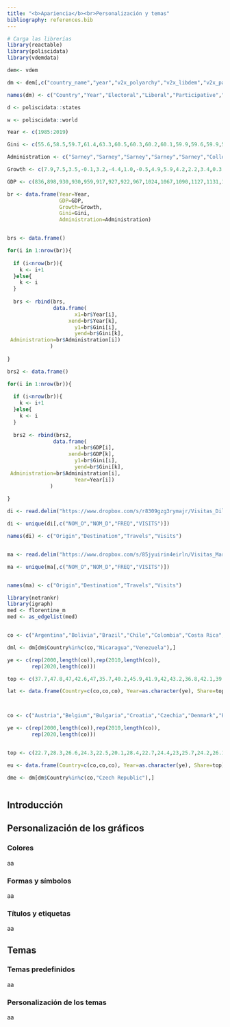 ```yaml
---
title: "<b>Apariencia</b><br>Personalización y temas"
bibliography: references.bib
---
```


```r

# Carga las librerías
library(reactable)
library(poliscidata)
library(vdemdata)

dem<- vdem

dm <- dem[,c("country_name","year","v2x_polyarchy","v2x_libdem","v2x_partipdem","v2x_delibdem","v2x_egaldem")]

names(dm) <- c("Country","Year","Electoral","Liberal","Participative","Deliberative","Egalitarian")

d <- poliscidata::states

w <- poliscidata::world

Year <- c(1985:2019)

Gini <- c(55.6,58.5,59.7,61.4,63.3,60.5,60.3,60.2,60.1,59.9,59.6,59.9,59.8,59.6,59.0,58.7,58.4,58.1,57.6,56.5,56.3,55.6,54.9,54.0,53.7,53.3,52.9,53.4,52.7,52.0,51.9,53.3,53.3,53.9,53.5)

Administration <- c("Sarney","Sarney","Sarney","Sarney","Sarney","Collor","Collor","Collor","Itamar","Itamar","FHC","FHC","FHC","FHC","FHC","FHC","FHC","FHC","Lula","Lula","Lula","Lula","Lula","Lula","Lula","Lula","Dilma","Dilma","Dilma","Dilma","Dilma","Dilma","Temer","Temer","Bolsonaro")

Growth <- c(7.9,7.5,3.5,-0.1,3.2,-4.4,1.0,-0.5,4.9,5.9,4.2,2.2,3.4,0.3,0.5,4.4,1.4,3.1,1.1,5.8,3.2,4.0,6.1,5.1,-0.1,7.5,4.0,1.9,3.0,0.5,-3.5,-3.3,1.3,1.8,1.2)

GDP <- c(836,898,930,930,959,917,927,922,967,1024,1067,1090,1127,1131,1137,1186,1203,1240,1254,1326,1368,1423,1509,1586,1584,1703,1771,1805,1859,1868,1802,1743,1766,1798,1820)

br <- data.frame(Year=Year, 
                 GDP=GDP, 
                 Growth=Growth, 
                 Gini=Gini, 
                 Administration=Administration)


brs <- data.frame()

for(i in 1:nrow(br)){
  
  if (i<nrow(br)){
    k <- i+1
  }else{
    k <- i
  }
  
  brs <- rbind(brs,
               data.frame(
                      x1=br$Year[i],
                    xend=br$Year[k],
                      y1=br$Gini[i],
                      yend=br$Gini[k],
 Administration=br$Administration[i])
              )
  
}

brs2 <- data.frame()

for(i in 1:nrow(br)){
  
  if (i<nrow(br)){
    k <- i+1
  }else{
    k <- i
  }
  
  brs2 <- rbind(brs2,
               data.frame(
                      x1=br$GDP[i],
                    xend=br$GDP[k],
                      y1=br$Gini[i],
                      yend=br$Gini[k],
 Administration=br$Administration[i],
                      Year=Year[i])
              )
  
}

di <- read.delim("https://www.dropbox.com/s/r8309gzg3rymajr/Visitas_Dilma_redux.csv?dl=1", sep=";", dec=",")

di <- unique(di[,c("NOM_O","NOM_D","FREQ","VISITS")])

names(di) <- c("Origin","Destination","Travels","Visits")


ma <- read.delim("https://www.dropbox.com/s/85jyuirin4eirln/Visitas_Marina_redux.csv?dl=1", sep=";", dec=",")

ma <- unique(ma[,c("NOM_O","NOM_D","FREQ","VISITS")])


names(ma) <- c("Origin","Destination","Travels","Visits")

library(netrankr)
library(igraph)
med <- florentine_m
med <- as_edgelist(med)


co <- c("Argentina","Bolivia","Brazil","Chile","Colombia","Costa Rica","Dominican Republic","Ecuador","Honduras","Mexico","Panama","Peru","Paraguay","El Salvador","Uruguay")

dml <- dm[dm$Country%in%c(co,"Nicaragua","Venezuela"),]

ye <- c(rep(2000,length(co)),rep(2010,length(co)),
        rep(2020,length(co)))

top <- c(37.7,47.8,47,42.6,47,35.7,40.2,45.9,41.9,42,43.2,36.8,42.1,39,35.4,31.7,36.9,42.2,38.2,43.4,36.8,36.5,37.5,40.2,37.1,39.7,34.2,40.5,33.2,33.6,30.3,32.6,39.4,35.8,42.2,37,30.5,36,34.6,35.5,38,32.9,33.3,29.8,29.9)

lat <- data.frame(Country=c(co,co,co), Year=as.character(ye), Share=top)



co <- c("Austria","Belgium","Bulgaria","Croatia","Czechia","Denmark","Estonia","Finland","France","Germany","Greece","Hungary","Ireland","Italy","Latvia","Lithuania","Luxembourg","Malta","Netherlands","Poland","Portugal","Romania","Slovakia","Slovenia","Spain","Sweden")

ye <- c(rep(2000,length(co)),rep(2010,length(co)),
        rep(2020,length(co)))


top <- c(22.7,28.3,26.6,24.3,22.5,20.1,28.4,22.7,24.4,23,25.7,24.2,26.1,26.4,28.5,27.9,23.9,22.1,21.8,28.2,30.2,29,22.1,20.6,26.3,22.1,23.6,22.7,26.9,23.9,22.4,22.5,24.3,22.5,27.1,24.1,25.6,23.1,24.9,26.2,26.2,24.8,23.7,22.7,22.4,25.8,28.3,25,21.9,20.7,26,21.8,23.2,22.3,31.4,22.2,21.5,23.5,23.3,23,26.7,25.1,24.9,23.3,25.1,25.9,26.6,27.5,25.8,24.8,23.9,24,26,24.5,18.8,20.7,24.9,22.7)

eu <- data.frame(Country=c(co,co,co), Year=as.character(ye), Share=top)

dme <- dm[dm$Country%in%c(co,"Czech Republic"),]



```

## Introducción


## Personalización de los gráficos

### Colores

aa

### Formas y símbolos


aa


### Títulos y etiquetas


aa


## Temas


### Temas predefinidos

aa

### Personalización de los temas

aa


